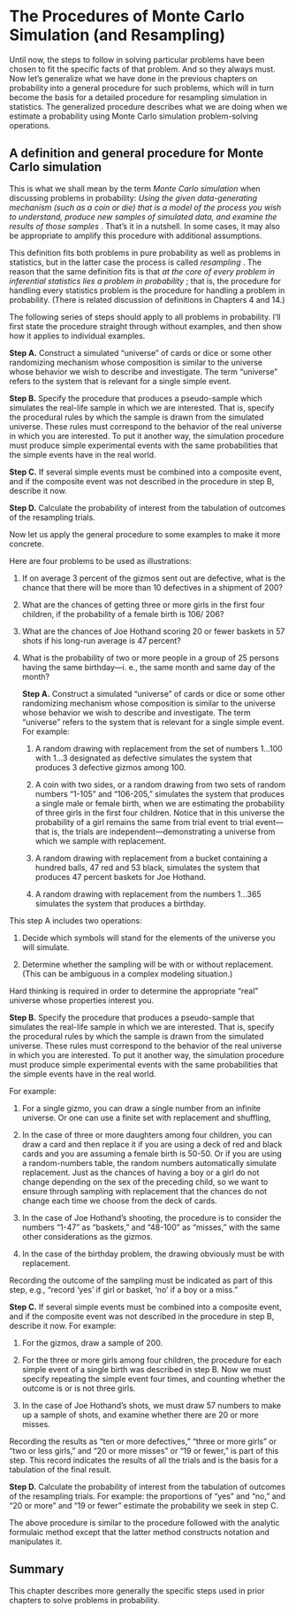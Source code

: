 The Procedures of Monte Carlo Simulation (and Resampling)
=========================================================

Until now, the steps to follow in solving particular problems have been
chosen to fit the specific facts of that problem. And so they always
must. Now let's generalize what we have done in the previous chapters on
probability into a general procedure for such problems, which will in
turn become the basis for a detailed procedure for resampling simulation
in statistics. The generalized procedure describes what we are doing
when we estimate a probability using Monte Carlo simulation
problem-solving operations.

A definition and general procedure for Monte Carlo simulation
-------------------------------------------------------------

This is what we shall mean by the term *Monte Carlo simulation* when
discussing problems in probability: *Using the given data-generating
mechanism (such as a coin or die) that is a model of the process you
wish to understand, produce new samples of simulated data, and examine
the results of those samples* . That's it in a nutshell. In some cases,
it may also be appropriate to amplify this procedure with additional
assumptions.

This definition fits both problems in pure probability as well as
problems in statistics, but in the latter case the process is called
*resampling* . The reason that the same definition fits is that *at the
core of every problem in inferential statistics lies a problem in
probability* ; that is, the procedure for handling every statistics
problem is the procedure for handling a problem in probability. (There
is related discussion of definitions in Chapters 4 and 14.)

The following series of steps should apply to all problems in
probability. I'll first state the procedure straight through without
examples, and then show how it applies to individual examples.

**Step A.** Construct a simulated "universe" of cards or dice or some
other randomizing mechanism whose composition is similar to the universe
whose behavior we wish to describe and investigate. The term "universe"
refers to the system that is relevant for a single simple event.

**Step B.** Specify the procedure that produces a pseudo-sample which
simulates the real-life sample in which we are interested. That is,
specify the procedural rules by which the sample is drawn from the
simulated universe. These rules must correspond to the behavior of the
real universe in which you are interested. To put it another way, the
simulation procedure must produce simple experimental events with the
same probabilities that the simple events have in the real world.

**Step C.** If several simple events must be combined into a composite
event, and if the composite event was not described in the procedure in
step B, describe it now.

**Step D.** Calculate the probability of interest from the tabulation of
outcomes of the resampling trials.

Now let us apply the general procedure to some examples to make it more
concrete.

Here are four problems to be used as illustrations:

1.  If on average 3 percent of the gizmos sent out are defective, what
    is the chance that there will be more than 10 defectives in a
    shipment of 200?

2.  What are the chances of getting three or more girls in the first
    four children, if the probability of a female birth is 106/ 206?

3.  What are the chances of Joe Hothand scoring 20 or fewer baskets in
    57 shots if his long-run average is 47 percent?

4.  What is the probability of two or more people in a group of 25
    persons having the same birthday---i. e., the same month and same
    day of the month?

    **Step A.** Construct a simulated "universe" of cards or dice or
    some other randomizing mechanism whose composition is similar to the
    universe whose behavior we wish to describe and investigate. The
    term "universe" refers to the system that is relevant for a single
    simple event. For example:

    1.  A random drawing with replacement from the set of numbers
        1\...100 with 1\...3 designated as defective simulates the
        system that produces 3 defective gizmos among 100.

    2.  A coin with two sides, or a random drawing from two sets of
        random numbers "1-105" and "106-205," simulates the system that
        produces a single male or female birth, when we are estimating
        the probability of three girls in the first four children.
        Notice that in this universe the probability of a girl remains
        the same from trial event to trial event---that is, the trials
        are independent---demonstrating a universe from which we sample
        with replacement.

    3.  A random drawing with replacement from a bucket containing a
        hundred balls, 47 red and 53 black, simulates the system that
        produces 47 percent baskets for Joe Hothand.

    4.  A random drawing with replacement from the numbers 1\...365
        simulates the system that produces a birthday.

This step A includes two operations:

1.  Decide which symbols will stand for the elements of the universe you
    will simulate.

2.  Determine whether the sampling will be with or without replacement.
    (This can be ambiguous in a complex modeling situation.)

Hard thinking is required in order to determine the appropriate "real"
universe whose properties interest you.

**Step B.** Specify the procedure that produces a pseudo-sample that
simulates the real-life sample in which we are interested. That is,
specify the procedural rules by which the sample is drawn from the
simulated universe. These rules must correspond to the behavior of the
real universe in which you are interested. To put it another way, the
simulation procedure must produce simple experimental events with the
same probabilities that the simple events have in the real world.

For example:

1.  For a single gizmo, you can draw a single number from an infinite
    universe. Or one can use a finite set with replacement and
    shuffling,

2.  In the case of three or more daughters among four children, you can
    draw a card and then replace it if you are using a deck of red and
    black cards and you are assuming a female birth is 50-50. Or if you
    are using a random-numbers table, the random numbers automatically
    simulate replacement. Just as the chances of having a boy or a girl
    do not change depending on the sex of the preceding child, so we
    want to ensure through sampling with replacement that the chances do
    not change each time we choose from the deck of cards.

3.  In the case of Joe Hothand's shooting, the procedure is to consider
    the numbers "1-47" as "baskets," and "48-100" as "misses," with the
    same other considerations as the gizmos.

4.  In the case of the birthday problem, the drawing obviously must be
    with replacement.

Recording the outcome of the sampling must be indicated as part of this
step, e.g., "record 'yes' if girl or basket, 'no' if a boy or a miss."

**Step C.** If several simple events must be combined into a composite
event, and if the composite event was not described in the procedure in
step B, describe it now. For example:

1.  For the gizmos, draw a sample of 200.

2.  For the three or more girls among four children, the procedure for
    each simple event of a single birth was described in step B. Now we
    must specify repeating the simple event four times, and counting
    whether the outcome is or is not three girls.

3.  In the case of Joe Hothand's shots, we must draw 57 numbers to make
    up a sample of shots, and examine whether there are 20 or more
    misses.

Recording the results as "ten or more defectives," "three or more girls"
or "two or less girls," and "20 or more misses" or "19 or fewer," is
part of this step. This record indicates the results of all the trials
and is the basis for a tabulation of the final result.

**Step D.** Calculate the probability of interest from the tabulation of
outcomes of the resampling trials. For example: the proportions of "yes"
and "no," and "20 or more" and "19 or fewer" estimate the probability we
seek in step C.

The above procedure is similar to the procedure followed with the
analytic formulaic method except that the latter method constructs
notation and manipulates it.

Summary
-------

This chapter describes more generally the specific steps used in prior
chapters to solve problems in probability.

